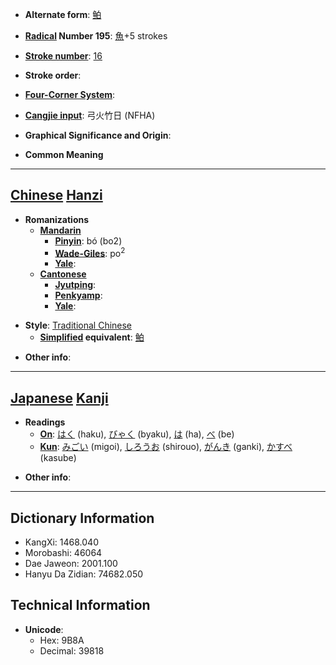 * '''Alternate form''': [[鲌]]

* '''[[Wiktionary:Chinese radical index| Radical]] Number 195''': [[Wiktionary:Chinese radical index 魚|魚]]+5 strokes

* '''[[Wiktionary:Chinese total strokes index|Stroke number]]''': [[Wiktionary:Chinese total strokes index 16|16]]

* '''Stroke order''': 

* '''[[Wiktionary:Chinese four corner index|Four-Corner System]]''': 

* '''[[Wiktionary:Chinese Cangjie index|Cangjie input]]''': 弓火竹日 (NFHA)

* '''Graphical Significance and Origin''': 

* '''Common Meaning'''

----

== [[Chinese]] [[Hanzi]] ==

* '''Romanizations'''
** '''[[Mandarin]]'''
*** '''[[Pinyin]]''': bó (bo2)
*** '''[[Wade-Giles]]''': po<sup>2</sup>
*** '''[[Yale]]''': 
** '''[[Cantonese]]'''
*** '''[[Jyutping]]''':
*** '''[[Penkyamp]]''': 
*** '''[[Yale]]''': 

* '''Style''': [[Traditional Chinese]] 
** '''[[Simplified Chinese|Simplified]] equivalent''': [[鲌]]

* '''Other info''': 

----

== [[Japanese]] [[Kanji]] ==

* '''Readings'''
** '''[[On]]''': [[はく]] (haku), [[びゃく]] (byaku), [[は]] (ha), [[べ]] (be)
** '''[[Kun]]''': [[みごい]] (migoi), [[しろうお]] (shirouo), [[がんき]] (ganki), [[かすべ]] (kasube)

* '''Other info''':  

----

== Dictionary Information ==

* KangXi: 1468.040
* Morobashi: 46064
* Dae Jaweon: 2001.100
* Hanyu Da Zidian: 74682.050

== Technical Information ==

* '''Unicode''':
** Hex: 9B8A
** Decimal: 39818